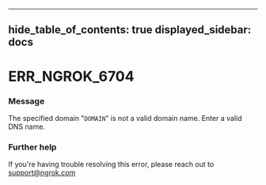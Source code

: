 

---
hide_table_of_contents: true
displayed_sidebar: docs
---


# ERR_NGROK_6704

### Message
The specified domain "`DOMAIN`" is not a valid domain name. Enter a valid DNS name.

<ErrorDetails />



### Further help
If you're having trouble resolving this error, please reach out to [support@ngrok.com](mailto:support@ngrok.com?subject=Help%20with%20ERR_NGROK_6704)


